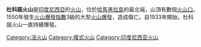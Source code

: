 {{Infobox mountain
| Name = 杜科諾火山
| photo = 
| photo_caption = 
| Elevation = 1,335米
| elevation_ref = 
| prominence = 
| Location = {{INA}}[[哈馬黑拉島|哈馬黑拉島]]
| range = 
1°41′N 127°53′E / 1.68°N 127.88°E
| pushpin_map = Indonesia
| latd=1 |latm=41 |lats= |latNS=N
| longd=127 |longm=53 |longs= |longEW=E
| topo = 
| type = [[Complex_volcano|Complex volcano]]
| age = 
| Last eruption = 2011年（持續）
| first_ascent = 
| easiest_route = 
}}

'''杜科諾火山'''是[[印度尼西亞|印度尼西亞]]的[[火山|火山]]，位於[[哈馬黑拉島|哈馬黑拉島]]的最北端，山頂有數個[[火山口|火山口]]。1550年發生[[火山爆發指數|火山爆發指數]]3級的大型[[火山爆發|火山爆發]]，造成傷亡。自1933年開始，杜科諾火山一直持續爆發。

[[Category:活火山|Category:活火山]]
[[Category:複式火山|Category:複式火山]]
[[Category:印度尼西亚火山|Category:印度尼西亚火山]]

{{Indonesia-stub}}